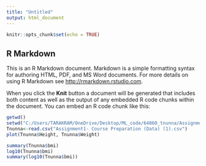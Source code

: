 ---
title: "Untitled"
output: html_document
---

```{r setup, include=FALSE}
knitr::opts_chunk$set(echo = TRUE)
```

## R Markdown

This is an R Markdown document. Markdown is a simple formatting syntax for authoring HTML, PDF, and MS Word documents. For more details on using R Markdown see <http://rmarkdown.rstudio.com>.

When you click the **Knit** button a document will be generated that includes both content as well as the output of any embedded R code chunks within the document. You can embed an R code chunk like this:

```{r}
getwd()
setwd("C:/Users/TARAKRAM/OneDrive/Desktop/ML_code/64060_tnunna/Assignment1")
Tnunna<-read.csv("Assignment1- Course Preparation (Data) (1).csv")
plot(Tnunna$Height, Tnunna$Weight)
```
```{r}
summary(Tnunna$bmi)
log10(Tnunna$bmi)
summary(log10(Tnunna$bmi))
```
